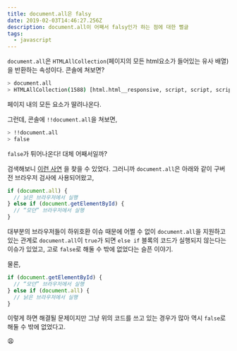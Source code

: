 ```yaml
---
title: document.all은 falsy
date: 2019-02-03T14:46:27.256Z
description: document.all이 어째서 falsy인가 하는 점에 대한 뻘글
tags:
  - javascript
---
```

`document.all`은 `HTMLAllCollection`(페이지의 모든 html요소가 들어있는 유사 배열)을 반환하는 속성이다. 콘솔에 쳐보면?

```bash
> document.all
> HTMLAllCollection(1588) [html.html__responsive, script, script, script, script, script, script, script, script#zm-extension, head, title, link, link, link, meta, meta, meta, meta, meta, meta, meta, meta, meta, script, script, link, link, link, meta, meta, meta, meta, meta, meta, meta, meta, meta, meta, script, script, noscript#noscript-css, script, script, script, script, script, link, script, link, script, script, link, link, body.question-page.unified-theme, div#notify-container, div#custom-header, header.top-bar.js-top-bar.top-bar__network._fixed, div.-container, div.-main, a.left-sidebar-toggle.p0.ai-center.jc-center.js-left-sidebar-toggle, span.ps-relative, a.-logo.js-gps-track, span.-img._glyph, form#search.searchbar.js-searchbar., div.ps-relative, input.s-input.js-search-field., button.s-btn.s-btn__primary.s-btn__icon.btn-topbar-primary.js-search-submit, svg, path, ol.-secondary.js-secondary-topbar-links.drop-icons-responsively.the-js-is-handling-responsiveness, li.-item.searchbar-trigger.js-searchbar-trigger, a.-link, svg, path, li.-item, a.-link.js-inbox-button, svg, path, span.indicator-badge.js-unread-count._important, li.-item, a.-link.js-achievements-button, svg, path, span.indicator-badge.js-unread-count._positive, li.-item.help-button-item, a.-link.js-help-button, svg, path, li.-item.site-switcher-item, a.-link.js-site-switcher-button.js-gps-track, svg, path, li.-ctas, a.login-link.s-btn.btn-topbar-clear.py8, a.login-link.s-btn.s-btn__primary.py8.btn-topbar-primary, li.-dialog-container.js-topbar-dialog-corral, div.topbar-dialog.siteSwitcher-dialog.dno, div.header, h3, a, …]
```

페이지 내의 모든 요소가 딸려나온다.

그런데, 콘솔에 `!!document.all`을 쳐보면,

```bash
> !!document.all
> false
```

`false`가 튀어나온다! 대체 어째서일까?

검색해보니 [이런 사연](https://stackoverflow.com/a/10394873/8994411) 을 찾을 수 있었다. 그러니까 `document.all`은 아래와 같이 구버전 브라우저 검사에 사용되어왔고,

```js
if (document.all) {
  // 낡은 브라우저에서 실행
} else if (document.getElementById) {
  // “모던” 브라우저에서 실행
}
```

대부분의 브라우저들이 하위호환 이슈 때문에 어쩔 수 없이 `document.all`을 지원하고 있는 관계로 `document.all`이 `true`가 되면 `else if` 블록의 코드가 실행되지 않는다는 이슈가 있었고, 고로 `false`로 해둘 수 밖에 없었다는 슬픈 이야기.

물론,

```js
if (document.getElementById) {
  // “모던” 브라우저에서 실행
} else if (document.all) {
  // 낡은 브라우저에서 실행
}
```

이렇게 하면 해결될 문제이지만 그냥 위의 코드를 쓰고 있는 경우가 많아 역시 `false`로 해둘 수 밖에 없었다고.

😩
